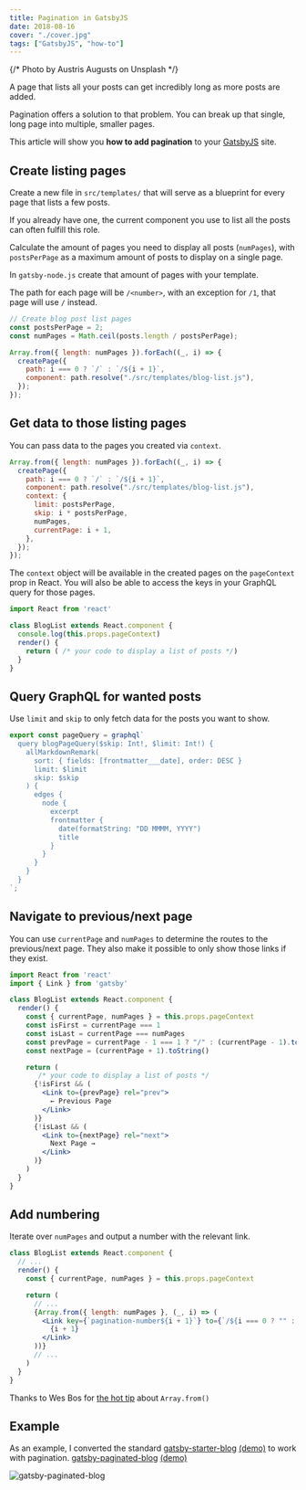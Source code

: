```yaml
---
title: Pagination in GatsbyJS
date: 2018-08-16
cover: "./cover.jpg"
tags: ["GatsbyJS", "how-to"]
---
```


{/* Photo by Austris Augusts on Unsplash */}

A page that lists all your posts can get incredibly long as more posts are added.

Pagination offers a solution to that problem.
You can break up that single, long page into multiple, smaller pages.

This article will show you **how to add pagination** to your [GatsbyJS](https://www.gatsbyjs.org/) site.

## Create listing pages

Create a new file in `src/templates/` that will serve as a blueprint for every page that lists a few posts.

If you already have one, the current component you use to list all the posts can often fulfill this role.

Calculate the amount of pages you need to display all posts (`numPages`), with `postsPerPage` as a maximum amount of posts to display on a single page.

In `gatsby-node.js` create that amount of pages with your template.

The path for each page will be `/<number>`, with an exception for `/1`, that page will use `/` instead.

```js title=gatsby-node.js
// Create blog post list pages
const postsPerPage = 2;
const numPages = Math.ceil(posts.length / postsPerPage);

Array.from({ length: numPages }).forEach((_, i) => {
  createPage({
    path: i === 0 ? `/` : `/${i + 1}`,
    component: path.resolve("./src/templates/blog-list.js"),
  });
});
```

## Get data to those listing pages

You can pass data to the pages you created via `context`.

```js title=gatsby-node.js
Array.from({ length: numPages }).forEach((_, i) => {
  createPage({
    path: i === 0 ? `/` : `/${i + 1}`,
    component: path.resolve("./src/templates/blog-list.js"),
    context: {
      limit: postsPerPage,
      skip: i * postsPerPage,
      numPages,
      currentPage: i + 1,
    },
  });
});
```

The `context` object will be available in the created pages on the `pageContext` prop in React. You will also be able to access the keys in your GraphQL query for those pages.

```jsx title=src/templates/blog-list.js
import React from 'react'

class BlogList extends React.component {
  console.log(this.props.pageContext)
  render() {
    return ( /* your code to display a list of posts */)
  }
}
```

## Query GraphQL for wanted posts

Use `limit` and `skip` to only fetch data for the posts you want to show.

```js title=src/templates/blog-list.js
export const pageQuery = graphql`
  query blogPageQuery($skip: Int!, $limit: Int!) {
    allMarkdownRemark(
      sort: { fields: [frontmatter___date], order: DESC }
      limit: $limit
      skip: $skip
    ) {
      edges {
        node {
          excerpt
          frontmatter {
            date(formatString: "DD MMMM, YYYY")
            title
          }
        }
      }
    }
  }
`;
```

## Navigate to previous/next page

You can use `currentPage` and `numPages` to determine the routes to the previous/next page.
They also make it possible to only show those links if they exist.

```jsx title=src/templates/blog-list.js
import React from 'react'
import { Link } from 'gatsby'

class BlogList extends React.component {
  render() {
    const { currentPage, numPages } = this.props.pageContext
    const isFirst = currentPage === 1
    const isLast = currentPage === numPages
    const prevPage = currentPage - 1 === 1 ? "/" : (currentPage - 1).toString()
    const nextPage = (currentPage + 1).toString()

    return (
       /* your code to display a list of posts */
      {!isFirst && (
        <Link to={prevPage} rel="prev">
          ← Previous Page
        </Link>
      )}
      {!isLast && (
        <Link to={nextPage} rel="next">
          Next Page →
        </Link>
      )}
    )
  }
}
```

## Add numbering

Iterate over `numPages` and output a number with the relevant link.

```jsx title=src/templates/blog-list.js
class BlogList extends React.component {
  // ...
  render() {
    const { currentPage, numPages } = this.props.pageContext

    return (
      // ...
      {Array.from({ length: numPages }, (_, i) => (
        <Link key={`pagination-number${i + 1}`} to={`/${i === 0 ? "" : i + 1}`}>
          {i + 1}
        </Link>
      ))}
      // ...
    )
  }
}
```

<Aside>

Thanks to Wes Bos for [the hot tip](https://twitter.com/wesbos/status/993883756162404354) about `Array.from()`

</Aside>

## Example

As an example, I converted the standard [gatsby-starter-blog](https://github.com/gatsbyjs/gatsby-starter-blog) [(demo)](http://gatsbyjs.github.io/gatsby-starter-blog/) to work with pagination.
[gatsby-paginated-blog](https://github.com/NickyMeuleman/gatsby-paginated-blog) [(demo)](https://nickymeuleman.github.io/gatsby-paginated-blog/)

![gatsby-paginated-blog](./paginated-blog.png)
